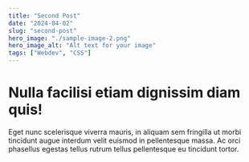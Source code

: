 ```yaml
---
title: "Second Post"
date: "2024-04-02"
slug: "second-post"
hero_image: "./sample-image-2.png"
hero_image_alt: "Alt text for your image"
tags: ["Webdev", "CSS"]
---
```


# Nulla facilisi etiam dignissim diam quis!

Eget nunc scelerisque viverra mauris, in aliquam sem fringilla ut morbi tincidunt augue interdum velit euismod in pellentesque massa. Ac orci phasellus egestas tellus rutrum tellus pellentesque eu tincidunt tortor.